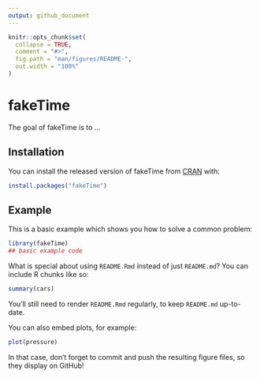 ```yaml
---
output: github_document
---
```


<!-- README.md is generated from README.Rmd. Please edit that file -->

```r
knitr::opts_chunk$set(
  collapse = TRUE,
  comment = "#>",
  fig.path = "man/figures/README-",
  out.width = "100%"
)
```
# fakeTime

<!-- badges: start -->
<!-- badges: end -->

The goal of fakeTime is to ...

## Installation

You can install the released version of fakeTime from [CRAN](https://CRAN.R-project.org) with:

``` r
install.packages("fakeTime")
```

## Example

This is a basic example which shows you how to solve a common problem:

```r
library(fakeTime)
## basic example code
```

What is special about using `README.Rmd` instead of just `README.md`? You can include R chunks like so:

```r
summary(cars)
```

You'll still need to render `README.Rmd` regularly, to keep `README.md` up-to-date.

You can also embed plots, for example:

```r
plot(pressure)
```

In that case, don't forget to commit and push the resulting figure files, so they display on GitHub!
